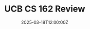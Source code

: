---
  title: 'UCB CS 162 Review'
  description: 'Demonstrating multiple posts'
  date: '2025-03-18T12:00:00Z'
  status: 'doing'
---